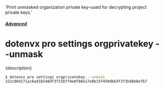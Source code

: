  'Print unmasked organization private key–used for decrypting project private keys.'

##### [Advanced](/docs/pro#advanced)
# dotenvx pro settings orgprivatekey --unmask

<p className="lead">{description}</p>

```sh
$ dotenvx pro settings orgprivatekey --unmask
322c004271ac6ad1b548df3f316ff4e8f08e17e0b15f459db64f3f3b48b0efb7
```
